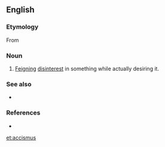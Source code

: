 ==English==

===Etymology===
From {{etyl|grc|en}} {{term|ἀκκισμός||prudery|tr=akkismos|lang=grc}}
{{examples-right|examples=Oh, but I can't accept this gift!}}

===Noun===
{{head|en|noun}}

# {{context|rhetoric}} [[feign|Feigning]] [[disinterest]] in something while actually desiring it.

===See also===
* {{pedia}}

===References===
* {{R:Silva Rhetoricae}}
[[et:accismus]]